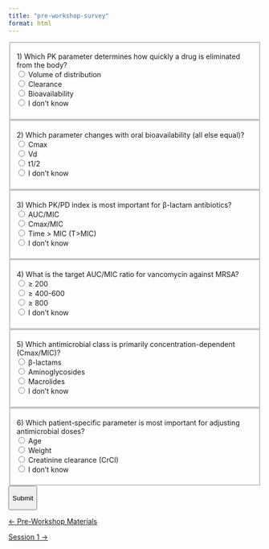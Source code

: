 ```yaml
---
title: "pre-workshop-survey"
format: html
---
```


<form id="quiz-form">

<fieldset data-qid="q1" data-answer="Clearance">

<legend>1) Which PK parameter determines how quickly a drug is eliminated from the body?</legend>
<label><input type="radio" name="q1" value="Volume" required> Volume of distribution</label><br>
<label><input type="radio" name="q1" value="Clearance"> Clearance</label><br>
<label><input type="radio" name="q1" value="Bioavailability"> Bioavailability</label><br>
<label><input type="radio" name="q1" value="idk"> I don't know</label>

<p class="feedback" aria-live="polite">

</p>

</fieldset>

<fieldset data-qid="q2" data-answer="Cmax">

<legend>2) Which parameter changes with oral bioavailability (all else equal)?</legend>
<label><input type="radio" name="q2" value="Cmax" required> Cmax</label><br>
<label><input type="radio" name="q2" value="Vd"> Vd</label><br>
<label><input type="radio" name="q2" value="t1/2"> t1/2</label><br>
<label><input type="radio" name="q2" value="idk"> I don't know</label>

<p class="feedback" aria-live="polite">

</p>

</fieldset>

<fieldset data-qid="q3" data-answer="T>MIC">

<legend>3) Which PK/PD index is most important for β-lactam antibiotics?</legend>
<label><input type="radio" name="q3" value="AUC/MIC" required> AUC/MIC</label><br>
<label><input type="radio" name="q3" value="Cmax/MIC"> Cmax/MIC</label><br>
<label><input type="radio" name="q3" value="T>MIC"> Time > MIC (T>MIC)</label><br>
<label><input type="radio" name="q3" value="idk"> I don't know</label>

<p class="feedback" aria-live="polite">

</p>

</fieldset>

<fieldset data-qid="q4" data-answer="400-600">

<legend>4) What is the target AUC/MIC ratio for vancomycin against MRSA?</legend>
<label><input type="radio" name="q4" value="200" required> ≥ 200</label><br>
<label><input type="radio" name="q4" value="400-600"> ≥ 400-600</label><br>
<label><input type="radio" name="q4" value="800"> ≥ 800</label><br>
<label><input type="radio" name="q4" value="idk"> I don't know</label>

<p class="feedback" aria-live="polite">

</p>

</fieldset>

<fieldset data-qid="q5" data-answer="Aminoglycosides">

<legend>5) Which antimicrobial class is primarily concentration-dependent (Cmax/MIC)?</legend>
<label><input type="radio" name="q5" value="Beta-lactams" required> β-lactams</label><br>
<label><input type="radio" name="q5" value="Aminoglycosides"> Aminoglycosides</label><br>
<label><input type="radio" name="q5" value="Macrolides"> Macrolides</label><br>
<label><input type="radio" name="q5" value="idk"> I don't know</label>

<p class="feedback" aria-live="polite">

</p>

</fieldset>

<fieldset data-qid="q6" data-answer="CrCl">

<legend>6) Which patient-specific parameter is most important for adjusting antimicrobial doses?</legend>
<label><input type="radio" name="q6" value="Age" required> Age</label><br>
<label><input type="radio" name="q6" value="Weight"> Weight</label><br>
<label><input type="radio" name="q6" value="CrCl"> Creatinine clearance (CrCl)</label><br>
<label><input type="radio" name="q6" value="idk"> I don't know</label>

<p class="feedback" aria-live="polite">

</p>

</fieldset>

<button type="submit">

Submit

</button>

</form>

<p id="quiz-status" style="margin-top: 10px; font-weight: bold;"></p>

```{=html}
<script>
// Configuration injected during build time
const SUPABASE_URL = "https://YOURPROJECT.supabase.co";
const SUPABASE_ANON_KEY = "YOUR_PUBLIC_ANON_KEY"; // safe with insert-only policy
const QUIZ_ID = "pk_quiz_v1";

// --- Add this helper to generate/store a unique, anonymous id ---
function getAnonUserId() {
  const localKey = "pk_quiz_user_id";
  let uuid = localStorage.getItem(localKey);
  if (!uuid) {
    uuid = ([1e7]+-1e3+-4e3+-8e3+-1e11)
      .replace(/[018]/g, c =>
        (c ^ crypto.getRandomValues(new Uint8Array(1))[0] & 15 >> c / 4).toString(16)
      );
    localStorage.setItem(localKey, uuid);
  }
  return uuid;
}

// instant feedback per question (optional)
document.querySelectorAll("fieldset").forEach(fs => {
  fs.addEventListener("change", () => {
    const correct = fs.dataset.answer;
    const chosen = new FormData(document.getElementById("quiz-form")).get(fs.getAttribute("data-qid"));
    const fb = fs.querySelector(".feedback");
    if (!chosen) return;
    //fb.textContent = chosen === correct ? "✅ Correct" : "❌ Try again";
  });
});

document.getElementById("quiz-form").addEventListener("submit", async (e) => {
  e.preventDefault();
  const form = e.target;

  // gather answers & compute accuracy
  const fieldsets = [...form.querySelectorAll("fieldset[data-qid]")];
  const details = {};
  let totalCorrect = 0;

  fieldsets.forEach(fs => {
    const qid = fs.dataset.qid;
    const correct = fs.dataset.answer;
    const chosen = new FormData(form).get(qid);
    const isCorrect = chosen === correct;
    details[qid] = { chosen, correct, isCorrect };
    if (isCorrect) totalCorrect++;
  });

  const totalQuestions = fieldsets.length;
  const percent = Math.round((totalCorrect / totalQuestions) * 10000) / 100; // 2 decimals

  // --- Use the anonymized, persistent user id ---
  const user_id = getAnonUserId();

  // POST to Supabase REST
  const payload = {
    quiz_id: QUIZ_ID,
    user_id: user_id, // anonymized & unique per user
    total_questions: totalQuestions,
    total_correct: totalCorrect,
    percent: percent,
    details: {
      ...details,
      meta: {
        ua: navigator.userAgent,
        tz: Intl.DateTimeFormat().resolvedOptions().timeZone
      }
    }
  };

  const res = await fetch(`https://YOURPROJECT.supabase.co/rest/v1/quiz_responses`, {
    method: "POST",
    headers: {
      "apikey": SUPABASE_ANON_KEY,
      "Authorization": `Bearer YOUR_PUBLIC_ANON_KEY`,
      "Content-Type": "application/json",
      "Prefer": "return=representation"
    },
    body: JSON.stringify(payload)
  });

  const status = document.getElementById("quiz-status");
  if (res.ok) {
    status.textContent = `✅ Recorded. Score: ${totalCorrect}/${totalQuestions} (${percent}%)`;
    form.reset();
    // optional: disable after submit to avoid double-posts
    [...form.elements].forEach(el => el.disabled = true);
  } else {
    status.textContent = "❌ Failed to record. Please try again.";
  }
});
</script>
```

::::: {.d-flex .justify-content-between .border-top .pt-4 .mt-4}
<div>

[← Pre-Workshop Materials](../pre-workshop-materials.qmd){.btn .btn-outline-primary}

</div>

<div>

[Session 1 →](../sessions/session_01/index.qmd){.btn .btn-outline-primary}

</div>
:::::
